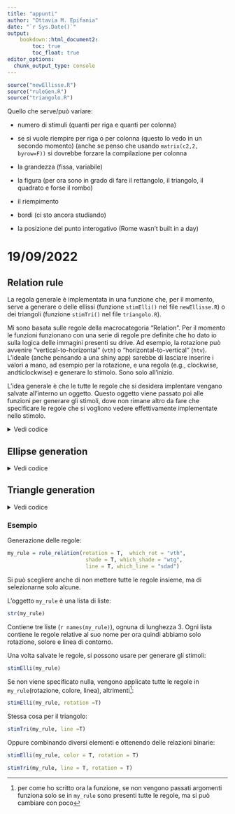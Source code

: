 ```yaml
---
title: "appunti"
author: "Ottavia M. Epifania"
date: "`r Sys.Date()`"
output: 
    bookdown::html_document2:
        toc: true
        toc_float: true
editor_options: 
  chunk_output_type: console
---
```


```r
source("newEllisse.R")
source("ruleGen.R")
source("triangolo.R")
```


Quello che serve/può variare: 

- numero di stimuli (quanti per riga e quanti per colonna)

- se si vuole riempire per riga o per colonna (questo lo vedo in un secondo momento) (anche se penso che usando `matrix(c2,2, byrow=F))` si dovrebbe forzare la compilazione per colonna

- la grandezza (fissa, variabile)

- la figura (per ora sono in grado di fare il rettangolo, il triangolo, il quadrato e forse il rombo)

- il riempimento

- bordi (ci sto ancora studiando)

- la posizione del punto interogativo (Rome wasn't built in a day)

# 19/09/2022
## Relation rule 

La regola generale è implementata in una funzione che, per il momento, serve a generare o delle ellissi (funzione `stimElli()` nel file `newEllisse.R`) o dei triangoli (funzione `stimTri()` nel file `triangolo.R`). 

Mi sono basata sulle regole della macrocategoria "Relation". 
Per il momento le funzioni funzionano con una serie di regole pre definite che ho dato io sulla logica delle immagini presenti su drive. Ad esempio, la rotazione può avvenire "vertical-to-horizontal" (`vth`) o "horizontal-to-vertical" (`htv`). 
L'ideale (anche pensando a una shiny app) sarebbe di lasciare inserire i valori a mano, ad esempio per la rotazione, e una regola (e.g., clockwise, andticlockwise) e generare lo stimolo. Sono solo all'inizio. 

L'idea generale è che le tutte le regole che si desidera implentare vengano salvate all'interno un oggetto. Questo oggetto viene passato poi alle funzioni per generare gli stimoli, dove non rimane altro da fare che specificare le regole che si vogliono vedere effettivamente implementate nello stimolo.

<details><summary>Vedi codice</summary>
```r
# triangolo ---- 

library(DescTools)
# 19/09/2022 ----- 
# prova generazione di regole con liste e array e tante speranze ---- 
# RELATION: UNARY #
# The same pattern is repeated on each row (the first element determines the second
# and the third)
# which_rot

rule_relation = function(rotation = NULL, # definisce se viene specificata la rotazione
                         which_rot = c("htv", "vth", # quale rotazione
                                      "dtv", "dth"), 
                         shade = NULL, # definisce se viene specificata la colorazione
                         which_shade = c("wtg", "wtb", # quale tipo di sfumratura
                                         "btw", "btg"),
                         line = NULL, # definisce se viene specificata la linea
                         which_line = c("sdad", "dads",  # quale tipo di riga
                                        "sdda", "ddas")) {
  the_rule = list()
  # which_rots
    h = 0; d= pi/3; v = pi/2 # definisce i radianti per l'ellisse orizzonatle 
    rot_rule = list() # diagonale e verticale
    # colors 
    sw = 0; sg = 0.10; sb = 0.6 # definisce i  livelli di sfumuatura per ottenere  bianco, grigio, nero
    shade_rule = list()
    # which_line 
    s = 1; da = 5; do = 3 # definisce la riga continua, dashed, a puntini
    line_rule = list()
    if (!is.null(rotation) && is.null(shade) && is.null(line)) {
      # htv ----
      if (which_rot == "htv") {
        for (i in 1:3) {
          rot_ruleG = c(h, d, v)
          rot_rule[[i]] = rep(rot_ruleG[i], length(rot_ruleG))
        }
      }  # vth ----
      else if (which_rot == "vth") {
        for (i in 1:3) {
          rot_ruleG = c(v,d,h)
          rot_rule[[i]] = rep(rot_ruleG[i], length(rot_ruleG))
        }
      } # dth ----
      else if (which_rot == "dth") {
        for (i in 1:3) {
          rot_ruleG = c(d,h,v)
          rot_rule[[i]] = rep(rot_ruleG[i], length(rot_ruleG))
        }
      } # dtv -----
      else if (which_rot == "dtv") {
        for (i in 1:3) {
          rot_ruleG = c(d,v,h)
          rot_rule[[i]] = rep(rot_ruleG[i], length(rot_ruleG))
        }
      }
      
      the_rule[["rotation"]] = rot_rule
      
    } else if (!is.null(shade) && is.null(rotation) && is.null(line)) {
      if (which_shade == "wtg") {
        for (i in 1:3) {
          shade_ruleG = c(sw, sb, sg)
          shade_rule[[i]] = shade_ruleG
        }
      } else if (which_shade == "wtb") {
        for (i in 1:3) {
          shade_ruleG = c(sw, sg, sb)
          shade_rule[[i]] = shade_ruleG
        }
      } else if (which_shade == "btw") {
        for (i in 1:3) {
          shade_ruleG = c(sb, sg, sw)
          shade_rule[[i]] = shade_ruleG
        }
      }  else if (which_shade == "btg") {
        for (i in 1:3) {
          shade_ruleG = c(sb, sw, sg)
          shade_rule[[i]] = shade_ruleG
        }
      }
      the_rule[["shade"]] = shade_rule
      
    } else if(!is.null(line) && is.null(shade) && is.null(rotation)) {
      if (which_line == "sdad") {
        for (i in 1:3) {
          line_ruleG = c(s, da, do) 
          line_rule[[i]] = line_ruleG
        } 
      } else if (which_line == "dads") {
        for (i in 1:3) {
          line_ruleG = c(da, do, s) 
          line_rule[[i]] = line_ruleG
        }
      } else if (which_line == "sdda") {
        for (i in 1:3) {
          line_ruleG = c(s, do, da) 
          line_rule[[i]] = line_ruleG
        }
      } else if (which_line == "ddas") {
        for (i in 1:3) {
          line_ruleG = c(do, da, s) 
          line_rule[[i]] = line_ruleG
        }
      }
      the_rule[["line"]] = line_rule
    } else if (!is.null(line) && !is.null(shade) && !is.null(rotation) ) {
      # htv ----
      if (which_rot == "htv") {
        for (i in 1:3) {
          rot_ruleG = c(h, d, v)
          rot_rule[[i]] = rep(rot_ruleG[i], length(rot_ruleG))
        }
      }  # vth ----
      else if (which_rot == "vth") {
        for (i in 1:3) {
          rot_ruleG = c(v,d,h)
          rot_rule[[i]] = rep(rot_ruleG[i], length(rot_ruleG))
        }
      } # dth ----
      else if (which_rot == "dth") {
        for (i in 1:3) {
          rot_ruleG = c(d,h,v)
          rot_rule[[i]] = rep(rot_ruleG[i], length(rot_ruleG))
        }
      } # dtv -----
      else if (which_rot == "dtv") {
        for (i in 1:3) {
          rot_ruleG = c(d,v,h)
          rot_rule[[i]] = rep(rot_ruleG[i], length(rot_ruleG))
        }
      }
      
      the_rule[["rotation"]] = rot_rule
      if (which_shade == "wtg") {
        for (i in 1:3) {
          shade_ruleG = c(sw, sb, sg)
          shade_rule[[i]] = shade_ruleG
        }
      } else if (which_shade == "wtb") {
        for (i in 1:3) {
          shade_ruleG = c(sw, sg, sb)
          shade_rule[[i]] = shade_ruleG
        }
      } else if (which_shade == "btw") {
        for (i in 1:3) {
          shade_ruleG = c(sb, sg, sw)
          shade_rule[[i]] = shade_ruleG
        }
      }  else if (which_shade == "btg") {
        for (i in 1:3) {
          shade_ruleG = c(sb, sw, sg)
          shade_rule[[i]] = shade_ruleG
        }
      }
      the_rule[["shade"]] = shade_rule
      
      if (which_line == "sdad") {
        for (i in 1:3) {
          line_ruleG = c(s, da, do) 
          line_rule[[i]] = line_ruleG
        } 
      } else if (which_line == "dads") {
        for (i in 1:3) {
          line_ruleG = c(da, do, s) 
          line_rule[[i]] = line_ruleG
        }
      } else if (which_line == "sdda") {
        for (i in 1:3) {
          line_ruleG = c(s, do, da) 
          line_rule[[i]] = line_ruleG
        }
      } else if (which_line == "ddas") {
        for (i in 1:3) {
          line_ruleG = c(do, da, s) 
          line_rule[[i]] = line_ruleG
        }
      }
      the_rule[["line"]] = line_rule
    }
    return(the_rule)
}

```
</details>

## Ellipse generation



<details><summary>Vedi codice</summary>
```r

# ellisse ---- 

stimElli = function(object, rotation = NULL, 
                   color = NULL, 
                   line = NULL) {
  rot_rule = object[["rotation"]]
  shade_rule = object[["shade"]]
  line_rule = object[["line"]]

  if (is.null(rotation) & is.null(color) & is.null(line)) {
    par(mfrow=c(3,3), mar = c(0.5,6,0.5,2)+0.1)
    for (i in 1:length(rot_rule)) {
      for (j in 1:length(rot_rule[[i]])) {
        temp = NULL
        Canvas(15, 15)
        DrawEllipse(x = 0,
                    radius.x = 10, 
                    radius.y = 15, 
                    lwd = 2, 
                    rot = rot_rule[[i]][[j]], 
                    col = SetAlpha("black",shade_rule[[i]][[j]]), 
                    plot = T, lty = line_rule[[i]][[j]])
      }
    }   # rotation only -----
  } else if (!is.null(rotation) & is.null(color) & is.null(line)) {
     par(mfrow=c(3,3), mar = c(0.5,6,0.5,2)+0.1)
  for (i in 1:length(rot_rule)) {
    for (j in 1:length(rot_rule[[i]])) {
      temp = NULL
      Canvas(15, 15)
      DrawEllipse(x = 0,
                  radius.x = 10, 
                  radius.y = 15, 
                  lwd = 2, 
                  rot = rot_rule[[i]][[j]], plot = T)
    }
  }
  } # color only ----- 
  else if (is.null(rotation) & !is.null(color) & is.null(line)) {
    par(mfrow=c(3,3), mar = c(0.5,6,0.5,2)+0.1)
    for (i in 1:length(rot_rule)) {
      for (j in 1:length(rot_rule[[i]])) {
        temp = NULL
        Canvas(15, 15)
        DrawEllipse(x = 0,
                    radius.x = 10, 
                    radius.y = 15, 
                    lwd = 2, 
                    col = SetAlpha("black",shade_rule[[i]][[j]]), 
                    plot = T)
      }
    }
  } # line only -----
  else if (is.null(rotation) & is.null(color) & !is.null(line)) {
    par(mfrow=c(3,3), mar = c(0.5,6,0.5,2)+0.1)
    for (i in 1:length(rot_rule)) {
      for (j in 1:length(rot_rule[[i]])) {
        temp = NULL
        Canvas(15, 15)
        DrawEllipse(x = 0,
                    radius.x = 10, 
                    radius.y = 15, 
                    lwd = 2, 
                    plot = T, lty = line_rule[[i]][[j]])
      }
    }
  } # color and rotation ----- 
  else if (!is.null(rotation) & !is.null(color) & is.null(line)) {
    par(mfrow=c(3,3), mar = c(0.5,6,0.5,2)+0.1)
    for (i in 1:length(rot_rule)) {
      for (j in 1:length(rot_rule[[i]])) {
        temp = NULL
        Canvas(15, 15)
        DrawEllipse(x = 0,
                    radius.x = 10, 
                    radius.y = 15, 
                    lwd = 2, 
                    rot = rot_rule[[i]][[j]], 
                    col = SetAlpha("black",shade_rule[[i]][[j]]), 
                    plot = T)
      }
      }
  } # rotation and line ------
  else if (!is.null(rotation) & is.null(color) & !is.null(line)) {
    par(mfrow=c(3,3), mar = c(0.5,6,0.5,2)+0.1)
    for (i in 1:length(rot_rule)) {
      for (j in 1:length(rot_rule[[i]])) {
        temp = NULL
        Canvas(15, 15)
        DrawEllipse(x = 0,
                    radius.x = 10, 
                    radius.y = 15, 
                    lwd = 2, 
                    rot = rot_rule[[i]][[j]], 
                    plot = T, lty = line_rule[[i]][[j]])
      }
    } 
  } # color and line ------
  else if (is.null(rotation) & !is.null(color) & !is.null(line)) {
    par(mfrow=c(3,3), mar = c(0.5,6,0.5,2)+0.1)
    for (i in 1:length(rot_rule)) {
      for (j in 1:length(rot_rule[[i]])) {
        temp = NULL
        Canvas(15, 15)
        DrawEllipse(x = 0,
                    radius.x = 10, 
                    radius.y = 15, 
                    lwd = 2, 
                    plot = T, lty = line_rule[[i]][[j]], 
                    col = SetAlpha("black",shade_rule[[i]][[j]]))
      }
    }
  } # color rotation line ----- 
  else if (!is.null(rotation) & !is.null(color) & !is.null(line)) {
    par(mfrow=c(3,3), mar = c(0.5,6,0.5,2)+0.1)
    for (i in 1:length(rot_rule)) {
      for (j in 1:length(rot_rule[[i]])) {
        temp = NULL
        Canvas(15, 15)
        DrawEllipse(x = 0,
                    radius.x = 10, 
                    radius.y = 15, 
                    lwd = 2, 
                    rot = rot_rule[[i]][[j]], 
                    col = SetAlpha("black",shade_rule[[i]][[j]]), 
                    plot = T, lty = line_rule[[i]][[j]])
      }
    }
  } 
  }

```
</details>

## Triangle generation

<details><summary>Vedi codice</summary>
```r
# triangolo ---- 

# triangolo ---- 

stimTri = function(object, rotation = NULL, 
                   color = NULL, 
                   line = NULL) {
  rot_rule = object[["rotation"]]
  shade_rule = object[["shade"]]
  line_rule = object[["line"]]
  if (is.null(rotation) & is.null(color) & is.null(line)) {
    par(mfrow=c(3,3), mar = c(0.5,6,0.5,2)+0.1)
    for (i in 1:length(rot_rule)) {
      for (j in 1:length(rot_rule[[i]])) {
        temp = NULL
        Canvas()
        DrawRegPolygon(rot = rot_rule[[i]][[j]],
                       col = SetAlpha("black",shade_rule[[i]][[j]]),
                       nv=3, lwd = 2, lty = line_rule[[i]][[j]])
      }
    }
  } else if (!is.null(rotation) & is.null(color) & is.null(line)) {   # rotation only ----
    par(mfrow=c(3,3), mar = c(0.5,6,0.5,2)+0.1)
    for (i in 1:length(rot_rule)) {
      for (j in 1:length(rot_rule[[i]])) {
        temp = NULL
        Canvas()
        DrawRegPolygon(rot = rot_rule[[i]][[j]], nv=3, lwd = 2)
      }
    }
  }  # color only  ---- 
  else if (is.null(rotation) & !is.null(color) & is.null(line)) {
    par(mfrow=c(3,3), mar = c(0.5,6,0.5,2)+0.1)
    for (i in 1:length(rot_rule)) {
      for (j in 1:length(rot_rule[[i]])) {
        temp = NULL
        Canvas()
        DrawRegPolygon(col = SetAlpha("black",shade_rule[[i]][[j]]),
                       nv=3, lwd = 2)
      }
    }
  } # line only ------
  else if(is.null(rotation) & is.null(color) & !is.null(line)){
    par(mfrow=c(3,3), mar = c(0.5,6,0.5,2)+0.1)
    for (i in 1:length(rot_rule)) {
      for (j in 1:length(rot_rule[[i]])) {
        temp = NULL
        Canvas()
        DrawRegPolygon(lty = line_rule[[i]][[j]],
                       nv=3, lwd = 2)
      }
    }
  }
  # rotation and color ---- 
  else if (!is.null(rotation) & !is.null(color) & is.null(line)) {
    par(mfrow=c(3,3), mar = c(0.5,6,0.5,2)+0.1)
    for (i in 1:length(rot_rule)) {
      for (j in 1:length(rot_rule[[i]])) {
        temp = NULL
        Canvas()
        DrawRegPolygon(col = SetAlpha("black",shade_rule[[i]][[j]]), 
                       rot = rot_rule[[i]][[j]],
                       nv=3, lwd = 2)
      }
    }
  } else if (is.null(rotation) & !is.null(color) & !is.null(line)) { # line and color ----- 
    par(mfrow=c(3,3), mar = c(0.5,6,0.5,2)+0.1)
    for (i in 1:length(rot_rule)) {
      for (j in 1:length(rot_rule[[i]])) {
        temp = NULL
        Canvas()
        DrawRegPolygon(col = SetAlpha("black",shade_rule[[i]][[j]]),
                       nv=3, lwd = 2, lty = line_rule[[i]][[j]])
      }
    }
  } else if (!is.null(rotation) & is.null(color) & !is.null(line)) { # rotation and line ----
    par(mfrow=c(3,3), mar = c(0.5,6,0.5,2)+0.1)
    for (i in 1:length(rot_rule)) {
      for (j in 1:length(rot_rule[[i]])) {
        temp = NULL
        Canvas()
        DrawRegPolygon(rot = rot_rule[[i]][[j]],
                       nv=3, lwd = 2, lty = line_rule[[i]][[j]])
      }
    }
  } # rotation color and line ---- 
  else if (!is.null(rotation) & !is.null(color) & !is.null(line)) {
    par(mfrow=c(3,3), mar = c(0.5,6,0.5,2)+0.1)
    for (i in 1:length(rot_rule)) {
      for (j in 1:length(rot_rule[[i]])) {
        temp = NULL
        Canvas()
        DrawRegPolygon(rot = rot_rule[[i]][[j]],
                       col = SetAlpha("black",shade_rule[[i]][[j]]),
                       nv=3, lwd = 2, lty = line_rule[[i]][[j]])
      }
    }
  } 
}


```
</details>


### Esempio

Generazione delle regole: 

```r
my_rule = rule_relation(rotation = T,  which_rot = "vth", 
                         shade = T, which_shade = "wtg",
                         line = T, which_line = "sdad")
```

Si può scegliere anche di non mettere tutte le regole insieme, ma di selezionarne solo alcune.


L'oggetto `my_rule` è una lista di liste: 

```r
str(my_rule)
```

Contiene tre liste (``r names(my_rule)``), ognuna di lunghezza 3. Ogni lista contiene le regole relative al suo nome per ora quindi abbiamo solo rotazione, solore e linea di contorno. 

Una volta salvate le regole, si possono usare per generare gli stimoli: 

```r
stimElli(my_rule)
```

Se non viene specificato nulla, vengono applicate tutte le regole in `my_rule`(rotazione, colore, linea), altrimenti^[per come ho scritto ora la funzione, se non vengono passati argomenti funziona solo se in `my_rule` sono presenti tutte le regole, ma si può cambiare con poco]: 

```r
stimElli(my_rule, rotation =T)
```

Stessa cosa per il triangolo: 

```r
stimTri(my_rule, line =T)
```

Oppure combinando diversi elementi e ottenendo delle relazioni binarie: 

```r
stimElli(my_rule, color = T, rotation = T)
```

```r
stimTri(my_rule, line = T, rotation = T)
```

